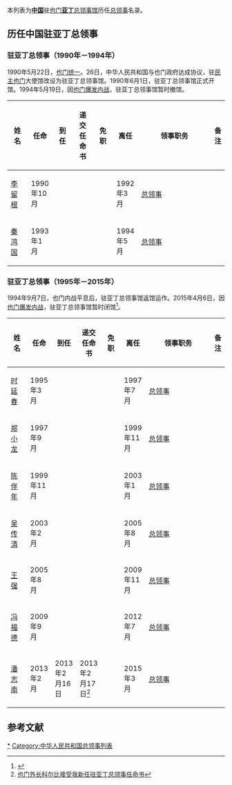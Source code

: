 本列表为'''[[中国|中国]]'''驻[[也门|也门]]'''[[亚丁|亚丁]]'''[[中国驻亚丁总领事馆|总领事馆]]历任[[总领事|总领事]]名录。

==历任中国驻亚丁总领事==
=== {{PRC}}驻亚丁总领事（1990年－1994年） ===
1990年5月22日，[[也门统一|也门统一]]。26日，中华人民共和国与也门政府达成协议，驻[[民主也门|民主也门]]大使馆改设为驻亚丁总领事馆。1990年6月1日，驻亚丁总领事馆正式开馆。1994年5月19日，因[[1994年也门内战|也门爆发内战]]，驻亚丁总领事馆暂时撤馆。
{| class="wikitable"
! width=10% |姓名
! width=10% |任命
! width=10% |到任
! width=10% |递交任命书
! width=10% |免职
! width=10% |离任
! width=8% |领事职务
! width=13% colspan="2" |备注
|-
| [[李留根|李留根]]
| 1990年10月
|
|
|
| 1992年3月
| [[总领事|总领事]]
|
|-
| [[秦鸿国|秦鸿国]]
| 1993年1月
|
|
|
| 1994年5月
| [[总领事|总领事]]
|
|}

=== {{PRC}}驻亚丁总领事（1995年－2015年） ===
1994年9月7日，也门内战平息后，驻亚丁总领事馆返馆运作。2015年4月6日，因[[也门内战_(2015年至今)|也门爆发内战]]，驻亚丁总领事馆暂时闭馆<ref>{{Cite web |url=http://world.people.com.cn/n/2015/0406/c1002-26803404.html |title=外交部发言人华春莹宣布中国驻也门使领馆暂时闭馆 |accessdate=2020-10-12 |archive-date=2020-10-14 |archive-url=https://web.archive.org/web/20201014130404/http://world.people.com.cn/n/2015/0406/c1002-26803404.html |dead-url=no }}</ref>。
{| class="wikitable"
! width=10% |姓名
! width=10% |任命
! width=10% |到任
! width=10% |递交任命书
! width=10% |免职
! width=10% |离任
! width=8% |领事职务
! width=13% colspan="2" |备注
|-
| [[时延春|时延春]]
| 1995年3月
|
|
|
| 1997年7月
| [[总领事|总领事]]
|
|-
| [[郑小龙|郑小龙]]
| 1997年9月
|
|
|
| 1999年11月
| [[总领事|总领事]]
|
|-
| [[陈伴年|陈伴年]]
| 1999年11月
|
|
|
| 2003年1月
| [[总领事|总领事]]
|
|-
| [[吴传清|吴传清]]
| 2003年2月
|
|
|
| 2005年8月
| [[总领事|总领事]]
|
|-
| [[王强_(外交官)|王强]]
| 2005年8月
|
|
|
| 2009年11月
| [[总领事|总领事]]
|
|-
| [[冯福德|冯福德]]
| 2009年9月
|
|
|
| 2012年7月
| [[总领事|总领事]]
|
|-
| [[潘志南|潘志南]]
| 2013年2月
| 2013年2月16日
| 2013年2月17日<ref>[https://www.fmprc.gov.cn/web/gjhdq_676201/gj_676203/yz_676205/1206_677124/1206x2_677144/t1014244.shtml 也门外长科尔比接受我新任驻亚丁总领事任命书]</ref>
|
| 2015年3月
| [[总领事|总领事]]
|
|}

== 参考文献 ==
{{reflist}}

[[Category:中华人民共和国驻亚丁总领事|*]]
[[Category:中华人民共和国总领事列表|Category:中华人民共和国总领事列表]]